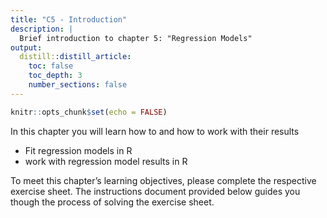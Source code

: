 ```yaml
---
title: "C5 - Introduction"
description: |
  Brief introduction to chapter 5: "Regression Models" 
output:
  distill::distill_article:
    toc: false
    toc_depth: 3
    number_sections: false
---
```


```r
knitr::opts_chunk$set(echo = FALSE)
```

In this chapter you will learn how to  and how to work with their results

* Fit regression models in R
* work with regression model results in R

To meet this chapter's learning objectives, please complete the respective exercise sheet. The instructions document provided below guides you though the process of solving the exercise sheet. 

